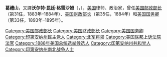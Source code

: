 {{Infobox_President
| name = 沃尔特·昆廷·格雷沙姆
| original_name = Walter Quintin Gresham
| nationality = 美國
| image = Walter Q. Gresham - Brady-Handy.jpg
| country = [[美國|美國]]
| birth_date = {{birth date |1832|3|17}}
| birth_place = {{USA}}[[印地安納州|印地安納州]][[克蘭德爾_(印地安納州)|克蘭德爾]]
| death_date = {{death_date_and_age|1895|5|28|1832|3|17|mf=y}}
| death_place = {{USA}}[[華盛頓哥倫比亞特區|華盛頓哥倫比亞特區]]
| religion = [[衛理宗|衛理宗]]
| spouse = [[瑪蒂莞達·麥格倫·格雷沙姆|瑪蒂莞達·麥格倫·格雷沙姆]]
| profession = [[律師|律師]]、[[法官|法官]]
| party = [[共和黨_(美國)|共和黨]]<br>[[民主黨_(美國)|民主黨]]
| order = 33
| office = 美国国务卿
| term_start = 1893年3月7日
| term_end = 1895年5月28日
| president = [[格罗弗·克利夫兰|格罗弗·克利夫兰]]
| predecessor = [[约翰·W·福斯特|约翰·W·福斯特]]
| successor = [[理查德·奥尔尼|理查德·奥尔尼]]
| order2 = 35
| office2 = 美国财政部长
| term_start2 = 1884年9月5日
| term_end2 = 1884年10月30日
| president2 = [[切斯特·A·阿瑟|切斯特·A·阿瑟]]
| predecessor2 = [[查尔斯·J·福尔杰|查尔斯·J·福尔杰]]
| successor2 = [[休·麦卡洛克|休·麦卡洛克]]
| order3 = 31
| office3 = 美国邮政部长
| term_start3 = 1883年4月3日
| term_end3 = 1884年9月4日
| president3 = [[切斯特·A·阿瑟|切斯特·A·阿瑟]]
| predecessor3 = [[蒂莫西·O·豪|蒂莫西·O·豪]]
| successor3 = [[弗兰克·哈顿|弗兰克·哈顿]]
| signature = |
}}

'''葛禮山'''，又譯'''沃尔特·昆廷·格雷沙姆'''（{{lang-en|Walter Q. Gresham}}，{{bd|1832年|3月17日|1895年|5月28日}}），[[美国|美国]]律师、政治家，曾任[[美国邮政部长|美国邮政部长]]（第31任，1883年–1884年）、[[美国财政部长|美国财政部长]]（第35任，1884年）和[[美国国务卿|美国国务卿]]（第33任，1893年–1895年）。

{{start box}}
{{succession box|[[约翰·W·福斯特|约翰·W·福斯特]]|[[理查德·奥尔尼|理查德·奥尔尼]]|[[美国国务卿|美国国务卿]]|1893年–1895年}}
{{succession box|[[查尔斯·J·福尔杰|查尔斯·J·福尔杰]]|[[休·麦卡洛克|休·麦卡洛克]]|[[美国财政部长|美国财政部长]]|1884年}}
{{succession box|[[蒂莫西·O·豪|蒂莫西·O·豪]]|[[弗兰克·哈顿|弗兰克·哈顿]]|[[美国邮政部长|美国邮政部长]]|1883年–1884年}}
{{end box}}

{{美国邮政部长}}
{{美国财政部长}}
{{美国国务卿}}
{{Chester A. Arthur cabinet}}
{{Grover Cleveland 24 cabinet}}

{{Authority control}}
{{DEFAULTSORT:Gresham, Walter Q.}}
[[Category:美国邮政部长|Category:美国邮政部长]]
[[Category:美国财政部长|Category:美国财政部长]]
[[Category:美国国务卿|Category:美国国务卿]]
[[Category:印第安纳州民主党人|Category:印第安纳州民主党人]]
[[Category:北军将领|Category:北军将领]]
[[Category:美国联邦上诉法院法官|Category:美国联邦上诉法院法官]]
[[Category:1888年美国总统选举候选人|Category:1888年美国总统选举候选人]]
[[Category:印第安纳州共和党人|Category:印第安纳州共和党人]]
[[Category:印第安纳州南北战争人士|Category:印第安纳州南北战争人士]]